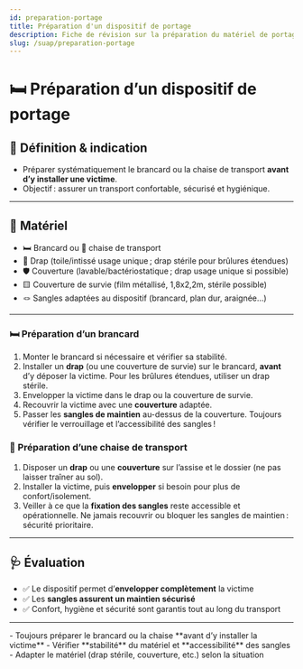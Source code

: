 ---
id: preparation-portage
title: Préparation d'un dispositif de portage
description: Fiche de révision sur la préparation du matériel de portage avant déplacement d'une victime
slug: /suap/preparation-portage
---


# 🛏️ Préparation d’un dispositif de portage

## 📝 Définition & indication

- Préparer systématiquement le brancard ou la chaise de transport **avant d’y installer une victime**.
- Objectif : assurer un transport confortable, sécurisé et hygiénique.

---

## 🧰 Matériel

- 🛏️ Brancard ou 🚐 chaise de transport
- 🧻 Drap (toile/intissé usage unique ; drap stérile pour brûlures étendues)
- 🛡️ Couverture (lavable/bactériostatique ; drap usage unique si possible)
- 🟨 Couverture de survie (film métallisé, 1,8x2,2m, stérile possible)
- 🪢 Sangles adaptées au dispositif (brancard, plan dur, araignée…)

---

<Tabs>
  <TabItem value="brancard" label="🛏️ Préparation d’un brancard">

  ### 🛏️ Préparation d’un brancard

  1. Monter le brancard si nécessaire et vérifier sa stabilité.
  2. Installer un **drap** (ou une couverture de survie) sur le brancard, **avant** d’y déposer la victime.
    <Admonition type="tip">
    Pour les brûlures étendues, utiliser un drap stérile.
    </Admonition>
  3. Envelopper la victime dans le drap ou la couverture de survie.
  4. Recouvrir la victime avec une **couverture** adaptée.
  5. Passer les **sangles de maintien** au-dessus de la couverture.
    <Admonition type="info">
    Toujours vérifier le verrouillage et l’accessibilité des sangles !
    </Admonition>

  </TabItem>
  <TabItem value="chaise" label="🚐 Préparation d’une chaise de transport">

  ### 🚐 Préparation d’une chaise de transport

  1. Disposer un **drap** ou une **couverture** sur l’assise et le dossier (ne pas laisser traîner au sol).
  2. Installer la victime, puis **envelopper** si besoin pour plus de confort/isolement.
  3. Veiller à ce que la **fixation des sangles** reste accessible et opérationnelle.
    <Admonition type="info">
    Ne jamais recouvrir ou bloquer les sangles de maintien : sécurité prioritaire.
    </Admonition>

  </TabItem>
</Tabs>

---

## 🩺 Évaluation

- ✅ Le dispositif permet d’**envelopper complètement** la victime
- ✅ Les **sangles assurent un maintien sécurisé**
- ✅ Confort, hygiène et sécurité sont garantis tout au long du transport

---

<Admonition type="tip" title="À retenir !">
- Toujours préparer le brancard ou la chaise **avant d’y installer la victime**
- Vérifier **stabilité** du matériel et **accessibilité** des sangles
- Adapter le matériel (drap stérile, couverture, etc.) selon la situation
</Admonition>
